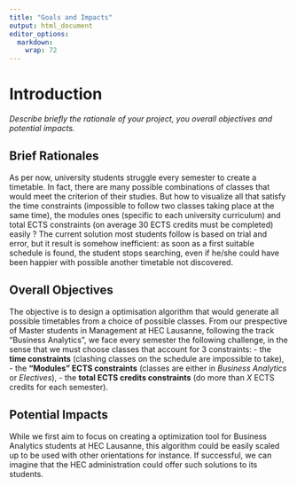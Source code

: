 ```yaml
---
title: "Goals and Impacts"
output: html_document
editor_options: 
  markdown: 
    wrap: 72
---
```


# Introduction
*Describe briefly the rationale of your project, you overall objectives and potential impacts.*

## Brief Rationales

As per now, university students struggle every semester to create a timetable. In fact, there are many possible combinations of classes that would meet the criterion of their studies. But how to visualize all that satisfy the time constraints (impossible to follow two classes taking place at the same time), the modules ones (specific to each university curriculum) and total ECTS constraints (on average 30 ECTS credits must be completed) easily ? The current solution most students follow is based on trial and error, but it result is somehow inefficient: as soon as a first suitable schedule is found, the student stops searching, even if he/she could have been happier with possible another timetable not discovered. 

## Overall Objectives

The objective is to design a optimisation algorithm that would generate all possible timetables from a choice of possible classes. From our prespective of Master students in Management at HEC Lausanne, following the track "Business Analytics", we face every semester the following challenge, in the sense that we must choose classes that account for 3 constraints: 
- the **time constraints** (clashing classes on the schedule are impossible to take), 
- the **"Modules" ECTS constraints** (classes are either in *Business Analytics* or *Electives*), 
- the **total ECTS credits constraints** (do more than *X* ECTS credits for each semester). 

## Potential Impacts

While we first aim to focus on creating a optimization tool for Business Analytics students at HEC Lausanne, this algorithm could be easily scaled up to be used with other orientations for instance. 
If successful, we can imagine that the HEC administration could offer such solutions to its students.
